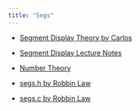 ```yaml
---
title: "Segs"
---
```


- [Segment Display Theory by Carlos](assets/docs/SevSeg_DisplayNotesByCarlos.pdf){target="_blank"}

- [Segment Display Lecture Notes](assets/docs/segs_lecture_notes.pdf){target="_blank"}

- [Number Theory](assets/docs/segs_number_theory.pdf){target="_blank"}

- [segs.h by Robbin Law](assets/lib/segs.h){target="_blank"}

- [segs.c by Robbin Law](assets/lib/segs.c){target="_blank"}






